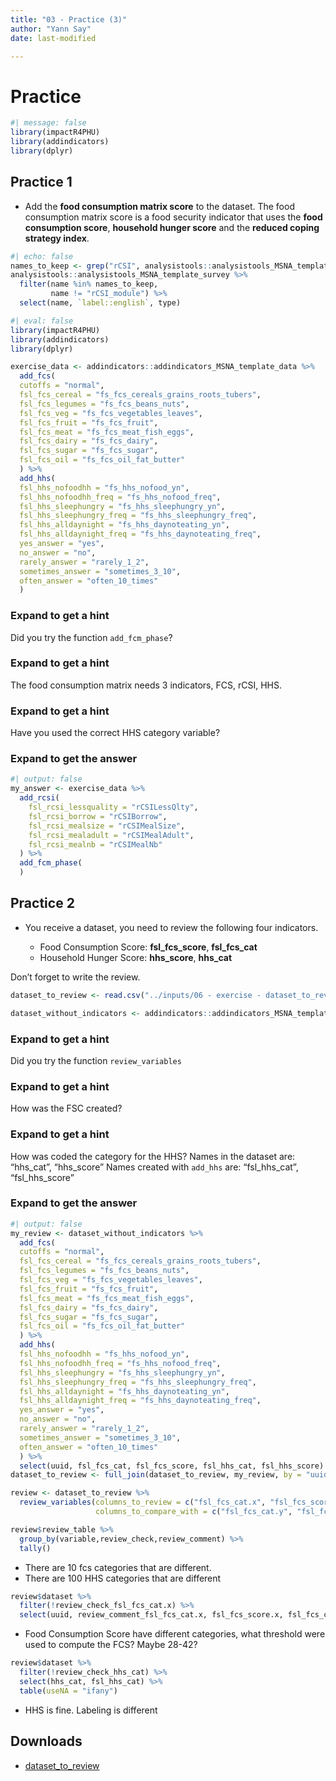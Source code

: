 ```yaml
---
title: "03 - Practice (3)"
author: "Yann Say"
date: last-modified

---
```

# Practice 

```r
#| message: false
library(impactR4PHU)
library(addindicators)
library(dplyr)
```

## Practice 1

- Add the **food consumption matrix score** to the dataset. The food consumption matrix score is a food security indicator that uses the **food consumption score**, **household hunger score** and the **reduced coping strategy index**.

```r
#| echo: false
names_to_keep <- grep("rCSI", analysistools::analysistools_MSNA_template_survey$name, value = T)
analysistools::analysistools_MSNA_template_survey %>% 
  filter(name %in% names_to_keep,
         name != "rCSI_module") %>% 
  select(name, `label::english`, type) 
```

```r
#| eval: false
library(impactR4PHU)
library(addindicators)
library(dplyr)
```

```r
exercise_data <- addindicators::addindicators_MSNA_template_data %>%
  add_fcs(
  cutoffs = "normal",
  fsl_fcs_cereal = "fs_fcs_cereals_grains_roots_tubers",
  fsl_fcs_legumes = "fs_fcs_beans_nuts",
  fsl_fcs_veg = "fs_fcs_vegetables_leaves",
  fsl_fcs_fruit = "fs_fcs_fruit",
  fsl_fcs_meat = "fs_fcs_meat_fish_eggs",
  fsl_fcs_dairy = "fs_fcs_dairy",
  fsl_fcs_sugar = "fs_fcs_sugar",
  fsl_fcs_oil = "fs_fcs_oil_fat_butter"
  ) %>%
  add_hhs(
  fsl_hhs_nofoodhh = "fs_hhs_nofood_yn",
  fsl_hhs_nofoodhh_freq = "fs_hhs_nofood_freq",
  fsl_hhs_sleephungry = "fs_hhs_sleephungry_yn",
  fsl_hhs_sleephungry_freq = "fs_hhs_sleephungry_freq",
  fsl_hhs_alldaynight = "fs_hhs_daynoteating_yn",
  fsl_hhs_alldaynight_freq = "fs_hhs_daynoteating_freq",
  yes_answer = "yes",
  no_answer = "no",
  rarely_answer = "rarely_1_2",
  sometimes_answer = "sometimes_3_10",
  often_answer = "often_10_times"
  )
```

::: {.callout-note collapse="true" appearance="minimal"}
### Expand to get a hint

Did you try the function `add_fcm_phase`?
:::

::: {.callout-note collapse="true" appearance="minimal"}
### Expand to get a hint

The food consumption matrix needs 3 indicators, FCS, rCSI, HHS.
:::

::: {.callout-note collapse="true" appearance="minimal"}
### Expand to get a hint

Have you used the correct HHS category variable?
:::

::: {.callout-tip collapse="true" appearance="minimal"}
### Expand to get the answer

```r
#| output: false
my_answer <- exercise_data %>% 
  add_rcsi(
    fsl_rcsi_lessquality = "rCSILessQlty",
    fsl_rcsi_borrow = "rCSIBorrow",
    fsl_rcsi_mealsize = "rCSIMealSize",
    fsl_rcsi_mealadult = "rCSIMealAdult",
    fsl_rcsi_mealnb = "rCSIMealNb"
  ) %>%
  add_fcm_phase(
  )
```
:::

## Practice 2

- You receive a dataset, you need to review the following four indicators.

  - Food Consumption Score: **fsl_fcs_score**, **fsl_fcs_cat**
  - Household Hunger Score: **hhs_score**, **hhs_cat**
  
Don't forget to write the review.

```r
dataset_to_review <- read.csv("../inputs/06 - exercise - dataset_to_review.csv")

dataset_without_indicators <- addindicators::addindicators_MSNA_template_data
```

::: {.callout-note collapse="true" appearance="minimal"}
### Expand to get a hint

Did you try the function `review_variables`
:::

::: {.callout-note collapse="true" appearance="minimal"}
### Expand to get a hint

How was the FSC created?
:::

::: {.callout-note collapse="true" appearance="minimal"}
### Expand to get a hint

How was coded the category for the HHS? 
Names in the dataset are: "hhs_cat", "hhs_score"
Names created with `add_hhs` are: "fsl_hhs_cat", "fsl_hhs_score"
:::

::: {.callout-tip collapse="true" appearance="minimal"}
### Expand to get the answer

```r
#| output: false
my_review <- dataset_without_indicators %>% 
  add_fcs(
  cutoffs = "normal",
  fsl_fcs_cereal = "fs_fcs_cereals_grains_roots_tubers",
  fsl_fcs_legumes = "fs_fcs_beans_nuts",
  fsl_fcs_veg = "fs_fcs_vegetables_leaves",
  fsl_fcs_fruit = "fs_fcs_fruit",
  fsl_fcs_meat = "fs_fcs_meat_fish_eggs",
  fsl_fcs_dairy = "fs_fcs_dairy",
  fsl_fcs_sugar = "fs_fcs_sugar",
  fsl_fcs_oil = "fs_fcs_oil_fat_butter"
  ) %>%
  add_hhs(
  fsl_hhs_nofoodhh = "fs_hhs_nofood_yn",
  fsl_hhs_nofoodhh_freq = "fs_hhs_nofood_freq",
  fsl_hhs_sleephungry = "fs_hhs_sleephungry_yn",
  fsl_hhs_sleephungry_freq = "fs_hhs_sleephungry_freq",
  fsl_hhs_alldaynight = "fs_hhs_daynoteating_yn",
  fsl_hhs_alldaynight_freq = "fs_hhs_daynoteating_freq",
  yes_answer = "yes",
  no_answer = "no",
  rarely_answer = "rarely_1_2",
  sometimes_answer = "sometimes_3_10",
  often_answer = "often_10_times"
  ) %>% 
  select(uuid, fsl_fcs_cat, fsl_fcs_score, fsl_hhs_cat, fsl_hhs_score)
dataset_to_review <- full_join(dataset_to_review, my_review, by = "uuid")

review <- dataset_to_review %>% 
  review_variables(columns_to_review = c("fsl_fcs_cat.x", "fsl_fcs_score.x", "hhs_cat", "hhs_score"),
                   columns_to_compare_with = c("fsl_fcs_cat.y", "fsl_fcs_score.y", "fsl_hhs_cat", "fsl_hhs_score"))

review$review_table %>% 
  group_by(variable,review_check,review_comment) %>% 
  tally()
```

- There are 10 fcs categories that are different.
- There are 100 HHS categories that are different

```r
review$dataset %>% 
  filter(!review_check_fsl_fcs_cat.x) %>% 
  select(uuid, review_comment_fsl_fcs_cat.x, fsl_fcs_score.x, fsl_fcs_cat.x, fsl_fcs_cat.y)

```
- Food Consumption Score have different categories, what threshold were used to compute the FCS?  Maybe 28-42?


```r
review$dataset %>% 
  filter(!review_check_hhs_cat) %>% 
  select(hhs_cat, fsl_hhs_cat) %>% 
  table(useNA = "ifany")
```
- HHS is fine. Labeling is different
:::

## Downloads

- [dataset_to_review](../inputs/06 - exercise - dataset_to_review.csv)
